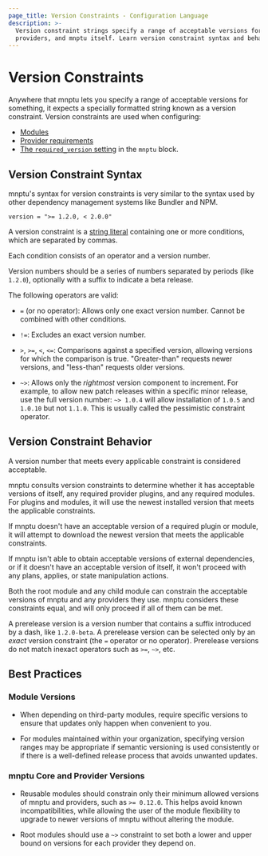 ```yaml
---
page_title: Version Constraints - Configuration Language
description: >-
  Version constraint strings specify a range of acceptable versions for modules,
  providers, and mnptu itself. Learn version constraint syntax and behavior.
---
```


# Version Constraints

Anywhere that mnptu lets you specify a range of acceptable versions for
something, it expects a specially formatted string known as a version
constraint. Version constraints are used when configuring:

- [Modules](/mnptu/language/modules)
- [Provider requirements](/mnptu/language/providers/requirements)
- [The `required_version` setting](/mnptu/language/settings#specifying-a-required-mnptu-version) in the `mnptu` block.

## Version Constraint Syntax

mnptu's syntax for version constraints is very similar to the syntax used by
other dependency management systems like Bundler and NPM.

```hcl
version = ">= 1.2.0, < 2.0.0"
```

A version constraint is a [string literal](/mnptu/language/expressions/strings)
containing one or more conditions, which are separated by commas.

Each condition consists of an operator and a version number.

Version numbers should be a series of numbers separated by periods (like
`1.2.0`), optionally with a suffix to indicate a beta release.

The following operators are valid:

- `=` (or no operator): Allows only one exact version number. Cannot be combined
  with other conditions.

- `!=`: Excludes an exact version number.

- `>`, `>=`, `<`, `<=`: Comparisons against a specified version, allowing
  versions for which the comparison is true. "Greater-than" requests newer
  versions, and "less-than" requests older versions.

- `~>`: Allows only the _rightmost_ version component to increment. For example,
  to allow new patch releases within a specific minor release, use the full
  version number: `~> 1.0.4` will allow installation of `1.0.5` and `1.0.10`
  but not `1.1.0`. This is usually called the pessimistic constraint operator.

## Version Constraint Behavior

A version number that meets every applicable constraint is considered acceptable.

mnptu consults version constraints to determine whether it has acceptable
versions of itself, any required provider plugins, and any required modules. For
plugins and modules, it will use the newest installed version that meets the
applicable constraints.

If mnptu doesn't have an acceptable version of a required plugin or module,
it will attempt to download the newest version that meets the applicable
constraints.

If mnptu isn't able to obtain acceptable versions of external dependencies,
or if it doesn't have an acceptable version of itself, it won't proceed with any
plans, applies, or state manipulation actions.

Both the root module and any child module can constrain the acceptable versions
of mnptu and any providers they use. mnptu considers these constraints
equal, and will only proceed if all of them can be met.

A prerelease version is a version number that contains a suffix introduced by
a dash, like `1.2.0-beta`. A prerelease version can be selected only by an
_exact_ version constraint (the `=` operator or no operator). Prerelease
versions do not match inexact operators such as `>=`, `~>`, etc.

## Best Practices

### Module Versions

- When depending on third-party modules, require specific versions to ensure
  that updates only happen when convenient to you.

- For modules maintained within your organization, specifying version ranges
  may be appropriate if semantic versioning is used consistently or if there is
  a well-defined release process that avoids unwanted updates.

### mnptu Core and Provider Versions

- Reusable modules should constrain only their minimum allowed versions of
  mnptu and providers, such as `>= 0.12.0`. This helps avoid known
  incompatibilities, while allowing the user of the module flexibility to
  upgrade to newer versions of mnptu without altering the module.

- Root modules should use a `~>` constraint to set both a lower and upper bound
  on versions for each provider they depend on.
